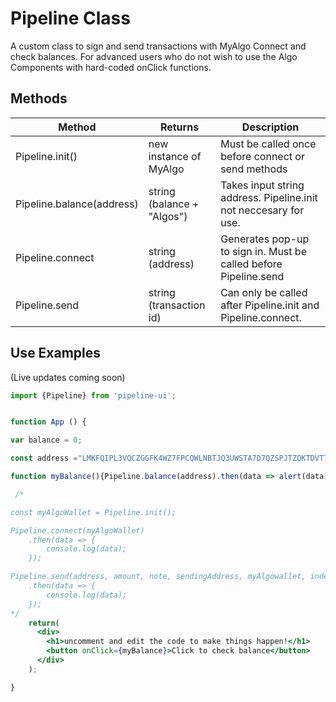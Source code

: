 # Pipeline Class

A custom class to sign and send transactions with MyAlgo Connect and check balances. For advanced users who do not wish to use the Algo Components with hard-coded onClick functions. 

## Methods


<Table>
  <thead>
  <tr>
    <th>Method</th>
    <th>Returns</th>
    <th>Description</th>
  </tr>
  </thead>
  <tbody>
  <tr><td>Pipeline.init()</td><td>new instance of MyAlgo</td><td>Must be called once before connect or send methods</td></tr>
  <tr><td>Pipeline.balance(address)</td><td>string (balance + "Algos")</td><td>Takes input string address. Pipeline.init not neccesary for use.</td></tr>
  <tr><td>Pipeline.connect</td><td>string (address)</td><td>Generates pop-up to sign in. Must be called before Pipeline.send</td></tr>
  <tr><td>Pipeline.send</td><td>string (transaction id) </td><td>Can only be called after Pipeline.init and Pipeline.connect.</td></tr>
    </tbody>
    </Table>


## Use Examples

(Live updates coming soon)

```jsx
import {Pipeline} from 'pipeline-ui';
```

```jsx

function App () {

var balance = 0;

const address ="LMKFQIPL3VQCZGGFK4WZ7FPCQWLNBTJQ3UWSTA7D7QZSPJTZQKTDVT7WG4"

function myBalance(){Pipeline.balance(address).then(data => alert(data));}

 /*

const myAlgoWallet = Pipeline.init();

Pipeline.connect(myAlgoWallet)
    .then(data => {
        console.log(data);
    });

Pipeline.send(address, amount, note, sendingAddress, myAlgowallet, index)
    .then(data => {
        console.log(data);
    });
*/
    return(
      <div>
        <h1>uncomment and edit the code to make things happen!</h1>
        <button onClick={myBalance}>Click to check balance</button>
      </div>
    );

}

```